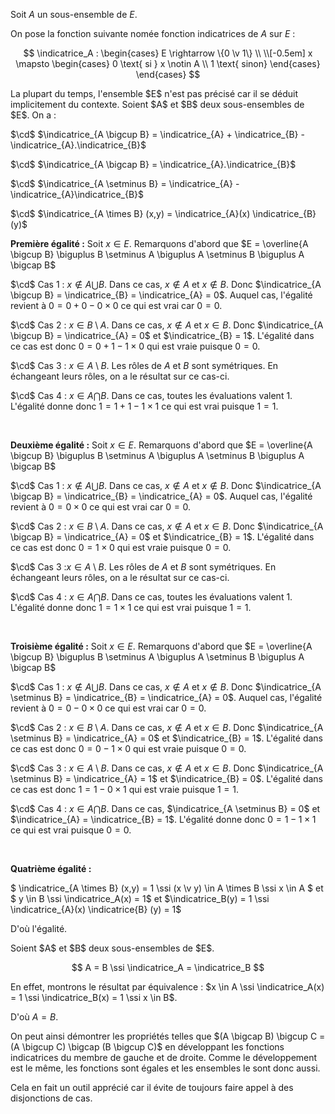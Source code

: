 

<Item type='definition' titre='fonction indicatrices'>

Soit $A$ un sous-ensemble de $E$. 

On pose la fonction suivante nomée fonction indicatrices de $A$ sur $E$ :

$$
\indicatrice_A : \begin{cases} E \rightarrow \{0 \v 1\} \\ \\[-0.5em] x \mapsto \begin{cases} 0 \text{ si } x \notin A \\ 1 \text{ sinon} \end{cases} \end{cases}
$$
</Item>

<Remarque titre=''>
La plupart du temps, l'ensemble $E$ n'est pas précisé car il se déduit implicitement du contexte.
</Remarque>


<Item type='proposition' titre='intersection, réunion, produit cartésien'>
Soient $A$ et $B$ deux sous-ensembles de $E$. On a :

$\cd$ $\indicatrice_{A \bigcup B} = \indicatrice_{A} + \indicatrice_{B} - \indicatrice_{A}.\indicatrice_{B}$

$\cd$ $\indicatrice_{A \bigcap B} = \indicatrice_{A}.\indicatrice_{B}$

$\cd$ $\indicatrice_{A \setminus B} = \indicatrice_{A} - \indicatrice_{A}\indicatrice_{B}$

$\cd$ $\indicatrice_{A \times B} (x,y) = \indicatrice_{A}(x) \indicatrice_{B} (y)$ 
</Item>

<Hideable type='démonstration' titre=''>

**Première égalité :** Soit $x \in E$. Remarquons d'abord que $E = \overline{A \bigcup B} \biguplus B \setminus A \biguplus A \setminus B \biguplus A \bigcap B$
<Indent>

$\cd$ Cas 1 : $x \notin A \bigcup B$. Dans ce cas, $x \notin A$ et $x \notin B$. Donc $\indicatrice_{A \bigcup B} = \indicatrice_{B} = \indicatrice_{A} = 0$. Auquel cas, l'égalité revient à $0 = 0 + 0 - 0 \times 0$ ce qui est vrai car $0 = 0$.

$\cd$ Cas 2 : $x \in B \setminus A$. Dans ce cas, $x \notin A$ et $x \in B$. Donc $\indicatrice_{A \bigcup B} = \indicatrice_{A} = 0$ et $\indicatrice_{B} = 1$. L'égalité dans ce cas est donc $0 = 0 + 1 - 1 \times 0$ qui est vraie puisque $0 = 0$.

$\cd$ Cas 3 : $x \in A \setminus B$. Les rôles de $A$ et $B$ sont symétriques. En échangeant leurs rôles, on a le résultat sur ce cas-ci.

$\cd$ Cas 4 : $x \in A \bigcap B$. Dans ce cas, toutes les évaluations valent $1$. L'égalité donne donc $1 = 1 + 1 - 1 \times 1$ ce qui est vrai puisque $1 = 1$.
</Indent>

<br/>

**Deuxième égalité :** Soit $x \in E$. Remarquons d'abord que $E = \overline{A \bigcup B} \biguplus B \setminus A \biguplus A \setminus B \biguplus A \bigcap B$
<Indent>

$\cd$ Cas 1 : $x \notin A \bigcup B$. Dans ce cas, $x \notin A$ et $x \notin B$. Donc $\indicatrice_{A \bigcap B} = \indicatrice_{B} = \indicatrice_{A} = 0$. Auquel cas, l'égalité revient à $0 = 0 \times 0$ ce qui est vrai car $0 = 0$.

$\cd$ Cas 2 : $x \in B \setminus A$. Dans ce cas, $x \notin A$ et $x \in B$. Donc $\indicatrice_{A \bigcap B} = \indicatrice_{A} = 0$ et $\indicatrice_{B} = 1$. L'égalité dans ce cas est donc $0 = 1 \times 0$ qui est vraie puisque $0 = 0$.

$\cd$ Cas 3 :$x \in A \setminus B$. Les rôles de $A$ et $B$ sont symétriques. En échangeant leurs rôles, on a le résultat sur ce cas-ci.

$\cd$ Cas 4 : $x \in A \bigcap B$. Dans ce cas, toutes les évaluations valent $1$. L'égalité donne donc $1 = 1 \times 1$ ce qui est vrai puisque $1 = 1$.
</Indent>

<br/>

**Troisième égalité :** Soit $x \in E$. Remarquons d'abord que $E = \overline{A \bigcup B} \biguplus B \setminus A \biguplus A \setminus B \biguplus A \bigcap B$
<Indent>

$\cd$ Cas 1 : $x \notin A \bigcup B$. Dans ce cas, $x \notin A$ et $x \notin B$. Donc $\indicatrice_{A \setminus B} = \indicatrice_{B} = \indicatrice_{A} = 0$. Auquel cas, l'égalité revient à $0 = 0 - 0 \times 0$ ce qui est vrai car $0 = 0$.

$\cd$ Cas 2 : $x \in B \setminus A$. Dans ce cas, $x \notin A$ et $x \in B$. Donc $\indicatrice_{A \setminus B} = \indicatrice_{A} = 0$ et $\indicatrice_{B} = 1$. L'égalité dans ce cas est donc $0 = 0 - 1 \times 0$ qui est vraie puisque $0 = 0$.

$\cd$ Cas 3 : $x \in A \setminus B$. Dans ce cas, $x \notin A$ et $x \in B$. Donc $\indicatrice_{A \setminus B} = \indicatrice_{A} = 1$ et $\indicatrice_{B} = 0$. L'égalité dans ce cas est donc $1 = 1 - 0 \times 1$ qui est vraie puisque $1 = 1$.

$\cd$ Cas 4 : $x \in A \bigcap B$. Dans ce cas, $\indicatrice_{A \setminus B} = 0$ et $\indicatrice_{A} = \indicatrice_{B} = 1$. L'égalité donne donc $0 = 1 - 1 \times 1$ ce qui est vrai puisque $0 = 0$.
</Indent>

<br/>

**Quatrième égalité :** 

$ \indicatrice_{A \times B} (x,y) = 1 \ssi (x \v y) \in A \times B \ssi x \in A $ et $ y \in B \ssi \indicatrice_A(x) = 1$ et $\indicatrice_B(y) = 1 \ssi  \indicatrice_{A}(x) \indicatrice{B} (y) = 1$ 

D'où l'égalité.

</Hideable>


<Item type='proposition' titre="caractérisation d'un ensemble par sa fonction indicatrice">
Soient $A$ et $B$ deux sous-ensembles de $E$.

$$
A = B \ssi \indicatrice_A = \indicatrice_B
$$
</Item>

<Hideable type='démonstration' titre=''>
En effet, montrons le résultat par équivalence : $x \in A \ssi \indicatrice_A(x) = 1 \ssi \indicatrice_B(x) = 1 \ssi x \in B$. 

D'où $A = B$.
</Hideable>

<Remarque titre=''>
On peut ainsi démontrer les propriétés telles que $(A \bigcap B) \bigcup C = (A \bigcup C) \bigcap (B \bigcup C)$ en développant les fonctions indicatrices du membre de gauche et de droite. Comme le développement est le même, les fonctions sont égales et les ensembles le sont donc aussi.

Cela en fait un outil apprécié car il évite de toujours faire appel à des disjonctions de cas.
</Remarque>

